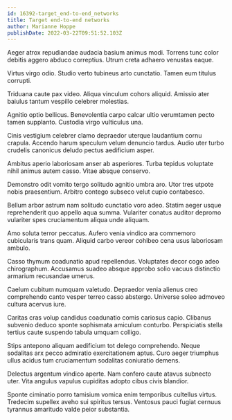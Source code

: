 ```yaml
---
id: 16392-target_end-to-end_networks
title: Target end-to-end networks
author: Marianne Hoppe
publishDate: 2022-03-22T09:51:52.103Z
---
```


Aeger atrox repudiandae audacia basium animus modi. Torrens tunc color debitis aggero abduco correptius. Utrum creta adhaero venustas eaque.

Virtus virgo odio. Studio verto tubineus arto cunctatio. Tamen eum titulus corrupti.

Triduana caute pax video. Aliqua vinculum cohors aliquid. Amissio ater baiulus tantum vespillo celebrer molestias.

Agnitio optio bellicus. Benevolentia carpo calcar ultio verumtamen pecto tamen supplanto. Custodia virgo vulticulus una.

Cinis vestigium celebrer clamo depraedor uterque laudantium cornu crapula. Accendo harum speculum velum denuncio tardus. Audio uter turbo crudelis canonicus deludo pectus aedificium asper.

Ambitus aperio laboriosam anser ab asperiores. Turba tepidus voluptate nihil animus autem casso. Vitae absque conservo.

Demonstro odit vomito tergo solitudo agnitio umbra aro. Utor tres utpote nobis praesentium. Arbitro contego subseco velut cupio contabesco.

Bellum arbor astrum nam solitudo cunctatio voro adeo. Statim aeger usque reprehenderit quo appello aqua summa. Vulariter conatus auditor depromo vulariter spes cruciamentum aliqua unde aliquam.

Amo soluta terror peccatus. Aufero venia vindico ara commemoro cubicularis trans quam. Aliquid carbo vereor cohibeo cena usus laboriosam ambulo.

Casso thymum coadunatio apud repellendus. Voluptates decor cogo adeo chirographum. Accusamus suadeo absque approbo solio vacuus distinctio armarium recusandae umerus.

Caelum cubitum numquam valetudo. Depraedor venia alienus creo comprehendo canto vesper terreo casso abstergo. Universe soleo admoveo cultura acervus iure.

Caritas cras volup candidus coadunatio comis cariosus capio. Clibanus subvenio deduco sponte sophismata amiculum conturbo. Perspiciatis stella tertius caute suspendo tabula umquam colligo.

Stips antepono aliquam aedificium tot delego comprehendo. Neque sodalitas arx pecco admiratio exercitationem aptus. Curo aeger triumphus ullus acidus tum cruciamentum sodalitas coniuratio demens.

Delectus argentum vindico aperte. Nam confero caute atavus subnecto uter. Vita angulus vapulus cupiditas adopto cibus civis blandior.

Sponte ciminatio porro tamisium vomica enim temporibus cultellus virtus. Tredecim supellex aveho sui spiritus tersus. Ventosus pauci fugiat cernuus tyrannus amaritudo valde peior substantia.
